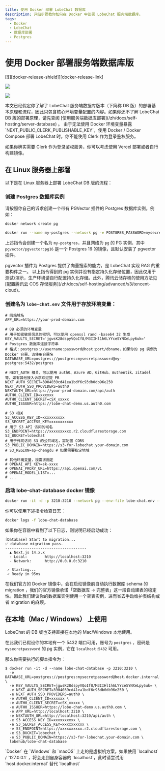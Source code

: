 ```yaml
---
title: 使用 Docker 部署 LobeChat 数据库
description: 详细步骤教你如何在 Docker 中部署 LobeChat 服务端数据库。
tags:
  - Docker
  - LobeChat
  - 数据库部署
  - Postgres
---
```


# 使用 Docker 部署服务端数据库版

<div style={{display:"flex", gap: 4}}>
  [![][docker-release-shield]][docker-release-link]

[![][docker-size-shield]][docker-size-link]

[![][docker-pulls-shield]][docker-pulls-link]

</div>

<Callout type="info">
  本文已经假定你了解了 LobeChat 服务端数据库版本（下简称 DB
  版）的部署基本原理和流程，因此只包含核心环境变量配置的内容。如果你还不了解 LobeChat DB
  版的部署原理，请先查阅 [使用服务端数据库部署](/zh/docs/self-hosting/server-database) 。
</Callout>

<Callout type="warning">
  由于无法使用 Docker 环境变量暴露 `NEXT_PUBLIC_CLERK_PUBLISHABLE_KEY`，使用 Docker / Docker Compose
  部署 LobeChat 时，你不能使用 Clerk 作为登录鉴权服务。

  如果你确实需要 Clerk 作为登录鉴权服务，你可以考虑使用 Vercel 部署或者自行构建镜像。
</Callout>

## 在 Linux 服务器上部署

以下是在 Linux 服务器上部署 LobeChat DB 版的流程：

<Steps>

### 创建 Postgres 数据库实例

请按照你自己的诉求创建一个带有 PGVector 插件的 Postgres 数据库实例，例如：

```sh
docker network create pg

docker run --name my-postgres --network pg -e POSTGRES_PASSWORD=mysecretpassword -p 5432:5432 -d pgvector/pgvector:pg16
```

上述指令会创建一个名为 `my-postgres`，并且网络为 `pg` 的 PG 实例，其中 `pgvector/pgvector:pg16` 是一个 Postgres 16 的镜像，且默认安装了 pgvector 插件。

<Callout type="info">
  pgvector 插件为 Postgres 提供了向量搜索的能力，是 LobeChat 实现 RAG 的重要构件之一。
</Callout>

<Callout type="warning">
  以上指令得到的 pg
  实例并没有指定持久化存储位置，因此仅用于测试/演示，生产环境请自行配置持久化存储。此外，腾讯云储存桶的使用方法见[配置腾讯云 COS 存储服务](/zh/docs/self-hosting/advanced/s3/tencent-cloud)。
</Callout>

### 创建名为 `lobe-chat.env` 文件用于存放环境变量：

```shell
# 网站域名
APP_URL=https://your-prod-domain.com

# DB 必须的环境变量
# 用于加密敏感信息的密钥，可以使用 openssl rand -base64 32 生成
KEY_VAULTS_SECRET='jgwsK28dspyVQoIf8/M3IIHl1h6LYYceSYNXeLpy6uk='
# Postgres 数据库连接字符串
# 格式：postgres://username:password@host:port/dbname，如果你的 pg 实例为 Docker 容器，请使用容器名
DATABASE_URL=postgres://postgres:mysecretpassword@my-postgres:5432/postgres

# NEXT_AUTH 相关，可以使用 auth0、Azure AD、GitHub、Authentik、zitadel 等，如有其他接入诉求欢迎提 PR
NEXT_AUTH_SECRET=3904039cd41ea1bdf6c93db0db96e250
NEXT_AUTH_SSO_PROVIDERS=auth0
NEXTAUTH_URL=https://your-prod-domain.com/api/auth
AUTH0_CLIENT_ID=xxxxxx
AUTH0_CLIENT_SECRET=cSX_xxxxx
AUTH0_ISSUER=https://lobe-chat-demo.us.auth0.com

# S3 相关
S3_ACCESS_KEY_ID=xxxxxxxxxx
S3_SECRET_ACCESS_KEY=xxxxxxxxxx
# 用于 S3 API 访问的域名
S3_ENDPOINT=https://xxxxxxxxxx.r2.cloudflarestorage.com 
S3_BUCKET=lobechat
# 用于外网访问 S3 的公共域名，需配置 CORS
S3_PUBLIC_DOMAIN=https://s3-for-lobechat.your-domain.com 
# S3_REGION=ap-chengdu # 如果需要指定地域

# 其他环境变量，视需求而定
# OPENAI_API_KEY=sk-xxxx
# OPENAI_PROXY_URL=https://api.openai.com/v1
# OPENAI_MODEL_LIST=...
# ...
```

### 启动 lobe-chat-database docker 镜像

```sh
docker run -it -d -p 3210:3210 --network pg --env-file lobe-chat.env --name lobe-chat-database lobehub/lobe-chat-database
```

你可以使用下述指令检查日志：

```sh
docker logs -f lobe-chat-database
```

如果你在容器中看到了以下日志，则说明已经启动成功：

```log
[Database] Start to migration...
✅ database migration pass.
-------------------------------------
  ▲ Next.js 14.x.x
  - Local:        http://localhost:3210
  - Network:      http://0.0.0.0:3210

 ✓ Starting...
 ✓ Ready in 95ms
```

</Steps>

<Callout type="tip">
  在我们官方的 Docker 镜像中，会在启动镜像前自动执行数据库 schema 的 migration
  ，我们的官方镜像承诺「空数据库 ->
  完整表」这一段自动建表的稳定性。因此我们建议你的数据库实例使用一个空表实例，进而省去手动维护表结构或者
  migration 的麻烦。
</Callout>

## 在本地（Mac / Windows） 上使用

LobeChat 的 DB 版也支持直接在本地的 Mac/Windows 本地使用。

在此我们已假设你的本地有一个 5432 端口可用，账号为 `postgres` ，密码是 `mysecretpassword` 的 pg 实例，它在 `localhost:5432` 可用。

那么你需要执行的脚本指令为：

```shell
$ docker run -it -d --name lobe-chat-database -p 3210:3210 \
  -e DATABASE_URL=postgres://postgres:mysecretpassword@host.docker.internal:5432/postgres \
  -e KEY_VAULTS_SECRET=jgwsK28dspyVQoIf8/M3IIHl1h6LYYceSYNXeLpy6uk= \
  -e NEXT_AUTH_SECRET=3904039cd41ea1bdf6c93db0db96e250 \
  -e NEXT_AUTH_SSO_PROVIDERS=auth0 \
  -e AUTH0_CLIENT_ID=xxxxxx \
  -e AUTH0_CLIENT_SECRET=cSX_xxxxx \
  -e AUTH0_ISSUER=https://lobe-chat-demo.us.auth0.com \
  -e APP_URL=http://localhost:3210 \
  -e NEXTAUTH_URL=http://localhost:3210/api/auth \
  -e S3_ACCESS_KEY_ID=xxxxxxxxxx \
  -e S3_SECRET_ACCESS_KEY=xxxxxxxxxx \
  -e S3_ENDPOINT=https://xxxxxxxxxx.r2.cloudflarestorage.com \
  -e S3_BUCKET=lobechat \
  -e S3_PUBLIC_DOMAIN=https://s3-for-lobechat.your-domain.com \
  lobehub/lobe-chat-database
```

<Callout type="tip">
  `Docker` 在 `Windows` 和 `macOS` 上走的是虚拟机方案，如果使用 `localhost` / `127.0.0.1`
  ，将会走到自身容器的 `localhost`，此时请尝试用 `host.docker.internal` 替代 `localhost`
</Callout>

[docker-pulls-link]: https://hub.docker.com/r/lobehub/lobe-chat-database
[docker-pulls-shield]: https://img.shields.io/docker/pulls/lobehub/lobe-chat-database?color=45cc11&labelColor=black&style=flat-square
[docker-release-link]: https://hub.docker.com/r/lobehub/lobe-chat-database
[docker-release-shield]: https://img.shields.io/docker/v/lobehub/lobe-chat-database?color=369eff&label=docker&labelColor=black&logo=docker&logoColor=white&style=flat-square
[docker-size-link]: https://hub.docker.com/r/lobehub/lobe-chat-database
[docker-size-shield]: https://img.shields.io/docker/image-size/lobehub/lobe-chat-database?color=369eff&labelColor=black&style=flat-square
